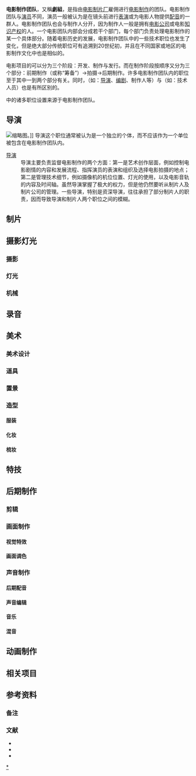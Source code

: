 {{Request translation|en}}
'''电影制作团队'''，又稱'''劇組'''，是指由[[电影制片厂|电影制片厂]]雇佣进行[[电影制作|电影制作]]的团队。电影制作团队与[[演员|演员]]不同，演员一般被认为是在镜头前进行[[表演|表演]]或为电影人物提供[[配音|配音]]的一群人。电影制作团队也会与制作人分开，因为制作人一般是拥有[[电影公司|电影公司]]或电影[[知识产权|知识产权]]的人。一个电影团队内部会分成若干个部门，每个部门负责处理电影制作的某一个具体部分。随着电影历史的发展，电影制作团队中的一些技术职位也发生了变化，但是绝大部分传统职位可有追溯到20世纪初，并且在不同国家或地区的电影制作文化中也是相似的。

电影项目的可以分为三个阶段：开发、制作与发行。而在制作阶段按顺序又分为三个部分：前期制作（或称“筹备”）→拍摄→后期制作。许多电影制作团队内的职位至于其中一到两个部分有关。同时，{{Link-en|线上人员 (电影术语)|Above-the-line (filmmaking)|线上人员}}（如：[[导演|导演]]、[[编剧|编剧]]、制作人等）与{{Link-en|线下人员 (电影术语)|Below-the-line (filmmaking)|线下人员}}（如：技术人员）也是有所区别的。

{{Link-en|电视制作团队|Television crew}}中的诸多职位设置来源于电影制作团队。

== 导演 ==
[[File:Steven_Spielberg_Masterclass_Cinémathèque_Française_2.jpg|缩略图]]。]]
导演这个职位通常被认为是一个独立的个体，而不应该作为一个单位被包含在电影制作团队内。

; [[电影导演|导演]]
: 导演主要负责监督电影制作的两个方面：第一是艺术创作层面，例如控制电影剧情的内容和发展流程、指挥演员的表演和组织及选择电影拍摄的地点；第二是管理技术细节，例如摄像机的机位位置、灯光的使用，以及电影音轨的内容及时间轴。虽然导演掌握了极大的权力，但是他仍然要听从制片人及制片公司的管理。一些导演，特别是资深导演，往往承担了部分制片人的职责，因而导致导演和制片人两个职位之间的模糊。

; {{Link-en|第二摄制组导演|Second Unit Director}}
:

== 制片 ==

== 摄影灯光 ==
=== 摄影 ===
=== 灯光 ===
=== 机械 ===

== 录音 ==

== 美术 ==
=== 美术设计 ===
=== 道具 ===
=== 置景 ===
=== 造型 ===
==== 服装 ====
==== 化妆 ====
==== 梳妆 ====

== 特技 ==

== 后期制作 ==
=== 剪辑 ===
=== 画面制作 ===
==== 视觉特效 ====
==== 画面调色 ====
=== 声音制作 ===
==== 后期配音 ====
==== 声音编辑 ====
==== 音乐 ====
==== 混音 ====

== 动画制作 ==

== 相关项目 ==

== 参考资料 ==
=== 备注 ===
{{Reflist}}

=== 文献 ===
* {{cite book|author1=Ephraim Katz|title=The Film Encyclopedia (5ed)|date=2005年|publisher=[[哈珀柯林斯|哈珀柯林斯]]|isbn=0-06-074214-3}}
* {{cite book|author1=Dave Knox|title=Strike the Baby and Kill the Blonde: An Insider's Guide to Film Slang|date=2005年|publisher=Three Rivers Press|isbn=1-4000-9759-2}}
* {{cite book|author1=Frederick Levy|title=Hollywood 101: The Film Industry |url=https://archive.org/details/hollywood101film0000levy|date=2000年|publisher=Renaissance Books|isbn=1-58063-123-1}}

[[Category:電影製作|*]]
